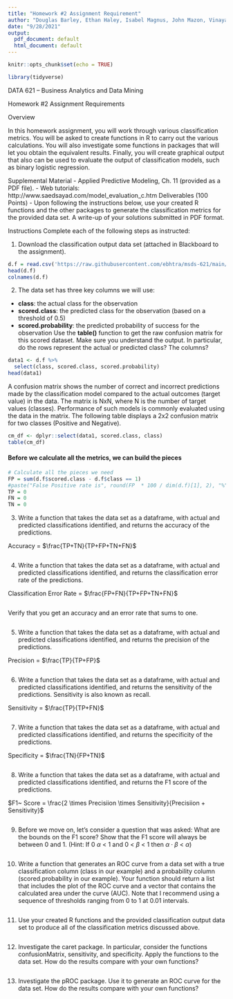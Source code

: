 ```yaml
---
title: "Homework #2 Assignment Requirement"
author: "Douglas Barley, Ethan Haley, Isabel Magnus, John Mazon, Vinayak Kamath"
date: "9/28/2021"
output:
  pdf_document: default
  html_document: default
---
```


```r
knitr::opts_chunk$set(echo = TRUE)

library(tidyverse)
```

 DATA 621 – Business Analytics and Data Mining
 
Homework #2 Assignment Requirements  

 Overview  
 
In this homework assignment, you will work through various classification metrics. You will be asked to create functions in R to carry out the various calculations. You will also investigate some functions in packages that will let you obtain the equivalent results. Finally, you will create graphical output that also can be used to evaluate the output of classification models, such as binary logistic regression.  

Supplemental Material
 - Applied Predictive Modeling, Ch. 11 (provided as a PDF file).
 - Web tutorials: http://www.saedsayad.com/model_evaluation_c.htm
Deliverables (100 Points)
 - Upon following the instructions below, use your created R functions and the other packages to generate the classification metrics for the provided data set. A write-up of your solutions submitted in PDF format.   

Instructions
Complete each of the following steps as instructed:  

1. Download the classification output data set (attached in Blackboard to the assignment).   

```r
d.f = read.csv('https://raw.githubusercontent.com/ebhtra/msds-621/main/HW2/classification-output-data.csv')
head(d.f)
colnames(d.f)
```



2. The data set has three key columns we will use:  

 - **class**: the actual class for the observation
 - **scored.class**: the predicted class for the observation (based on a threshold of 0.5)
 - **scored.probability**: the predicted probability of success for the observation
Use the **table()** function to get the raw confusion matrix for this scored dataset. Make sure you understand the output. In particular, do the rows represent the actual or predicted class? The columns?   

```r
data1 <- d.f %>% 
  select(class, scored.class, scored.probability)
head(data1)

```

A confusion matrix shows the number of correct and incorrect predictions made by the classification model compared to the actual outcomes (target value) in the data. The matrix is NxN, where N is the number of target values (classes). Performance of such models is commonly evaluated using the data in the matrix. The following table displays a 2x2 confusion matrix for two classes (Positive and Negative).

```r
cm_df <- dplyr::select(data1, scored.class, class)
table(cm_df)


```


#### Before we calculate all the metrics, we can build the pieces  



```r
# Calculate all the pieces we need
FP = sum(d.f$scored.class - d.f$class == 1)
#paste("False Positive rate is", round(FP  * 100 / dim(d.f)[1], 2), "%")
TP = 0
FN = 0
TN = 0 
```

3. Write a function that takes the data set as a dataframe, with actual and predicted classifications identified,
and returns the accuracy of the predictions.  

Accuracy = $\frac{TP+TN}{TP+FP+TN+FN}$

```r

```


4. Write a function that takes the data set as a dataframe, with actual and predicted classifications identified,
and returns the classification error rate of the predictions. 

Classification Error Rate = $\frac{FP+FN}{TP+FP+TN+FN}$


```r

```


Verify that you get an accuracy and an error rate that sums to one.  

```r

```



5. Write a function that takes the data set as a dataframe, with actual and predicted classifications identified,
and returns the precision of the predictions.  

Precision = $\frac{TP}{TP+FP}$

```r

```



6. Write a function that takes the data set as a dataframe, with actual and predicted classifications identified, and returns the sensitivity of the predictions. Sensitivity is also known as recall.  

Sensitivity = $\frac{TP}{TP+FN}$  

```r

```


7. Write a function that takes the data set as a dataframe, with actual and predicted classifications identified,
and returns the specificity of the predictions.  

Specificity = $\frac{TN}{FP+TN}$  

```r

```



8. Write a function that takes the data set as a dataframe, with actual and predicted classifications identified, and returns the F1 score of the predictions. 

$F1~ Score = \frac{2 \times Precisiion \times Sensitivity}{Precisiion + Sensitivity}$  

```r

```



9. Before we move on, let’s consider a question that was asked: What are the bounds on the F1 score? Show that the F1 score will always be between 0 and 1. (Hint: If 0 $\alpha$ < 1 and 0 < $\beta$ < 1 then $\alpha \cdot \beta$ < $\alpha$)  

```r

```



10. Write a function that generates an ROC curve from a data set with a true classification column (class in our example) and a probability column (scored.probability in our example). Your function should return a list that includes the plot of the ROC curve and a vector that contains the calculated area under the curve (AUC). Note that I recommend using a sequence of thresholds ranging from 0 to 1 at 0.01 intervals.   

```r

```



11. Use your created R functions and the provided classification output data set to produce all of the classification metrics discussed above.   

```r

```



12. Investigate the caret package. In particular, consider the functions confusionMatrix, sensitivity, and specificity. Apply the functions to the data set. How do the results compare with your own functions?  

```r

```



13. Investigate the pROC package. Use it to generate an ROC curve for the data set. How do the results compare with your own functions?  

   
```r

```






   